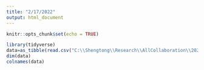 ```yaml
---
title: "2/17/2022"
output: html_document
---
```


```r
knitr::opts_chunk$set(echo = TRUE)
```


```r
library(tidyverse)
data=as_tibble(read.csv("C:\\Shengtong\\Research\\AllCollaboration\\2022\\202202\\Soni\\data_2021-09-27_4.csv"))
dim(data)
colnames(data)
```